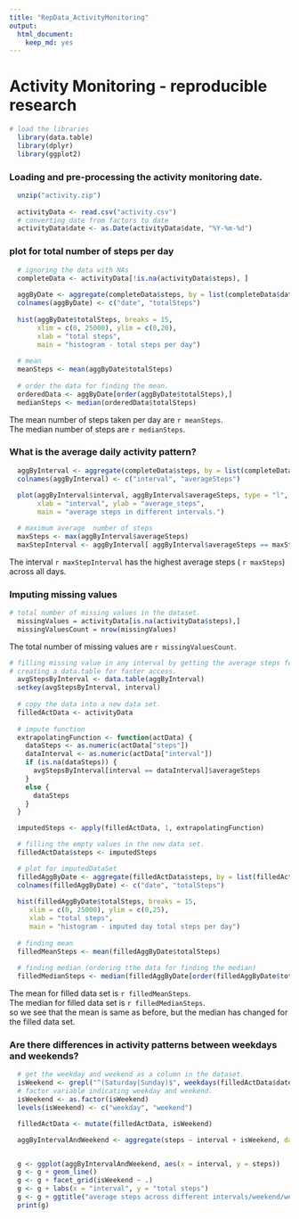 ```yaml
---
title: "RepData_ActivityMonitoring"
output:
  html_document:
    keep_md: yes
---
```


# Activity Monitoring - reproducible research

``` r
# load the libraries
  library(data.table)
  library(dplyr)
  library(ggplot2)
```

  
### Loading and pre-processing the activity monitoring date.

```r
  unzip("activity.zip")
  
  activityData <- read.csv("activity.csv")
  # converting date from factors to date
  activityData$date <- as.Date(activityData$date, "%Y-%m-%d")

```
  
### plot for total number of steps per day
```r
  # ignoring the data with NAs
  completeData <- activityData[!is.na(activityData$steps), ]
  
  aggByDate <- aggregate(completeData$steps, by = list(completeData$date), FUN = sum)
  colnames(aggByDate) <- c("date", "totalSteps")
  
  hist(aggByDate$totalSteps, breaks = 15,
       xlim = c(0, 25000), ylim = c(0,20),
       xlab = "total steps",
       main = "histogram - total steps per day")
  
  # mean
  meanSteps <- mean(aggByDate$totalSteps)
  
  # order the data for finding the mean.
  orderedData <- aggByDate[order(aggByDate$totalSteps),]
  medianSteps <- median(orderedData$totalSteps)

```
The mean number of steps taken per day are `r meanSteps`.  
The median number of steps are `r medianSteps`.

  
### What is the average daily activity pattern?
```r
  aggByInterval <- aggregate(completeData$steps, by = list(completeData$interval), FUN = mean)
  colnames(aggByInterval) <- c("interval", "averageSteps")
  
  plot(aggByInterval$interval, aggByInterval$averageSteps, type = "l", 
       xlab = "interval", ylab = "average_steps",
       main = "average steps in different intervals.")

  # maximum average  number of steps
  maxSteps <- max(aggByInterval$averageSteps)
  maxStepInterval <- aggByInterval[ aggByInterval$averageSteps == maxSteps, "interval"]
```

The interval `r maxStepInterval` has the highest average steps ( `r maxSteps`) across all days.

  
### Imputing missing values
```r
# total number of missing values in the dataset.
  missingValues = activityData[is.na(activityData$steps),]
  missingValuesCount = nrow(missingValues)
```
The total number of missing values are `r missingValuesCount`.

```r
# filling missing value in any interval by getting the average steps for that interval across all days.
# creating a data.table for faster access.
  avgStepsByInterval <- data.table(aggByInterval)
  setkey(avgStepsByInterval, interval)
  
  # copy the data into a new data set.
  filledActData <- activityData
  
  # impute function
  extrapolatingFunction <- function(actData) {
    dataSteps <- as.numeric(actData["steps"])
    dataInterval <- as.numeric(actData["interval"])
    if (is.na(dataSteps)) {
      avgStepsByInterval[interval == dataInterval]$averageSteps
    }
    else {
      dataSteps
    }
  }

  imputedSteps <- apply(filledActData, 1, extrapolatingFunction)

  # filling the empty values in the new data set.
  filledActData$steps <- imputedSteps

```

``` r
  # plot for imputedDataSet
  filledAggByDate <- aggregate(filledActData$steps, by = list(filledActData$date), FUN = sum)
  colnames(filledAggByDate) <- c("date", "totalSteps")
  
  hist(filledAggByDate$totalSteps, breaks = 15,
     xlim = c(0, 25000), ylim = c(0,25),
     xlab = "total steps",
     main = "histogram - imputed day total steps per day")
  
  # finding mean
  filledMeanSteps <- mean(filledAggByDate$totalSteps)
  
  # finding median (ordering tthe data for finding the median)
  filledMedianSteps <- median(filledAggByDate[order(filledAggByDate$totalSteps), "totalSteps"])

```
The mean for filled data set is `r filledMeanSteps`.  
The median for filled data set is `r filledMedianSteps`.  
so we see that the mean is same as before, but the median has changed for the filled data set.

  
### Are there differences in activity patterns between weekdays and weekends?

```r
  # get the weekday and weekend as a column in the dataset.
  isWeekend <- grepl("^(Saturday|Sunday)$", weekdays(filledActData$date))
  # factor variable indicating weekday and weekend.
  isWeekend <- as.factor(isWeekend)
  levels(isWeekend) <- c("weekday", "weekend")

  filledActData <- mutate(filledActData, isWeekend)

  aggByIntervalAndWeekend <- aggregate(steps ~ interval + isWeekend, data = filledActData, mean)


  g <- ggplot(aggByIntervalAndWeekend, aes(x = interval, y = steps))
  g <- g + geom_line()
  g <- g + facet_grid(isWeekend ~ .)
  g <- g + labs(x = "interval", y = "total steps")
  g <- g + ggtitle("average steps across different intervals/weekend/weekdays")
  print(g)
```

